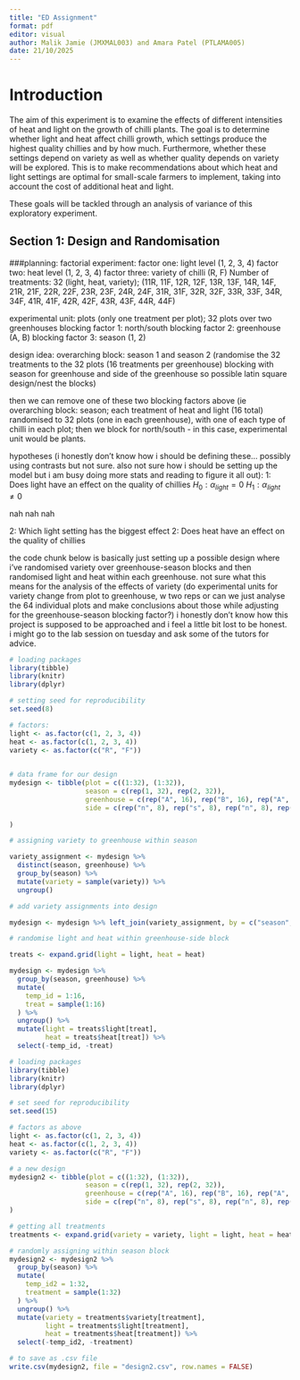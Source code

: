 ```yaml
---
title: "ED Assignment"
format: pdf
editor: visual
author: Malik Jamie (JMXMAL003) and Amara Patel (PTLAMA005)
date: 21/10/2025
---
```


# Introduction

The aim of this experiment is to examine the effects of different intensities of heat and light on the growth of chilli plants. The goal is to determine whether light and heat affect chilli growth, which settings produce the highest quality chillies and by how much. Furthermore, whether these settings depend on variety as well as whether quality depends on variety will be explored. This is to make recommendations about which heat and light settings are optimal for small-scale farmers to implement, taking into account the cost of additional heat and light.

These goals will be tackled through an analysis of variance of this exploratory experiment.

## Section 1: Design and Randomisation

###planning: factorial experiment: factor one: light level (1, 2, 3, 4) factor two: heat level (1, 2, 3, 4) factor three: variety of chilli (R, F) Number of treatments: 32 (light, heat, variety); (11R, 11F, 12R, 12F, 13R, 13F, 14R, 14F, 21R, 21F, 22R, 22F, 23R, 23F, 24R, 24F, 31R, 31F, 32R, 32F, 33R, 33F, 34R, 34F, 41R, 41F, 42R, 42F, 43R, 43F, 44R, 44F)

experimental unit: plots (only one treatment per plot); 32 plots over two greenhouses blocking factor 1: north/south blocking factor 2: greenhouse (A, B) blocking factor 3: season (1, 2)

design idea: overarching block: season 1 and season 2 (randomise the 32 treatments to the 32 plots (16 treatments per greenhouse) blocking with season for greenhouse and side of the greenhouse so possible latin square design/nest the blocks)

then we can remove one of these two blocking factors above (ie overarching block: season; each treatment of heat and light (16 total) randomised to 32 plots (one in each greenhouse), with one of each type of chilli in each plot; then we block for north/south - in this case, experimental unit would be plants.

hypotheses (i honestly don't know how i should be defining these... possibly using contrasts but not sure. also not sure how i should be setting up the model but i am busy doing more stats and reading to figure it all out): 1: Does light have an effect on the quality of chillies $H_0: \alpha_{light} = 0$ $H_1: \alpha_{light} \ne 0$

nah nah nah

2: Which light setting has the biggest effect 2: Does heat have an effect on the quality of chillies

the code chunk below is basically just setting up a possible design where i've randomised variety over greenhouse-season blocks and then randomised light and heat within each greenhouse. not sure what this means for the analysis of the effects of variety (do experimental units for variety change from plot to greenhouse, w two reps or can we just analyse the 64 individual plots and make conclusions about those while adjusting for the greenhouse-season blocking factor?) i honestly don't know how this project is supposed to be approached and i feel a little bit lost to be honest. i might go to the lab session on tuesday and ask some of the tutors for advice.

```r
# loading packages
library(tibble)
library(knitr)
library(dplyr)

# setting seed for reproducibility 
set.seed(8)

# factors: 
light <- as.factor(c(1, 2, 3, 4))
heat <- as.factor(c(1, 2, 3, 4))
variety <- as.factor(c("R", "F"))

                     
# data frame for our design 
mydesign <- tibble(plot = c((1:32), (1:32)),
                   season = c(rep(1, 32), rep(2, 32)), 
                   greenhouse = c(rep("A", 16), rep("B", 16), rep("A", 16), rep("B", 16)),
                   side = c(rep("n", 8), rep("s", 8), rep("n", 8), rep("s", 8), rep("n", 8), rep("s", 8), rep("n", 8), rep("s", 8))
                   
)

# assigning variety to greenhouse within season 

variety_assignment <- mydesign %>% 
  distinct(season, greenhouse) %>%
  group_by(season) %>%
  mutate(variety = sample(variety)) %>%
  ungroup()

# add variety assignments into design

mydesign <- mydesign %>% left_join(variety_assignment, by = c("season", "greenhouse"))

# randomise light and heat within greenhouse-side block

treats <- expand.grid(light = light, heat = heat)

mydesign <- mydesign %>%
  group_by(season, greenhouse) %>%
  mutate(
    temp_id = 1:16,
    treat = sample(1:16)
  ) %>%
  ungroup() %>%
  mutate(light = treats$light[treat],
         heat = treats$heat[treat]) %>%
  select(-temp_id, -treat)

```

```r
# loading packages
library(tibble)
library(knitr)
library(dplyr)

# set seed for reproducibility 
set.seed(15)

# factors as above
light <- as.factor(c(1, 2, 3, 4))
heat <- as.factor(c(1, 2, 3, 4))
variety <- as.factor(c("R", "F"))

# a new design 
mydesign2 <- tibble(plot = c((1:32), (1:32)),
                   season = c(rep(1, 32), rep(2, 32)), 
                   greenhouse = c(rep("A", 16), rep("B", 16), rep("A", 16), rep("B", 16)),
                   side = c(rep("n", 8), rep("s", 8), rep("n", 8), rep("s", 8), rep("n", 8), rep("s", 8), rep("n", 8), rep("s", 8))
)

# getting all treatments 
treatments <- expand.grid(variety = variety, light = light, heat = heat)

# randomly assigning within season block 
mydesign2 <- mydesign2 %>% 
  group_by(season) %>% 
  mutate(
    temp_id2 = 1:32, 
    treatment = sample(1:32)
  ) %>%
  ungroup() %>%
  mutate(variety = treatments$variety[treatment],
         light = treatments$light[treatment],
         heat = treatments$heat[treatment]) %>%
  select(-temp_id2, -treatment)

# to save as .csv file
write.csv(mydesign2, file = "design2.csv", row.names = FALSE)
  
```
